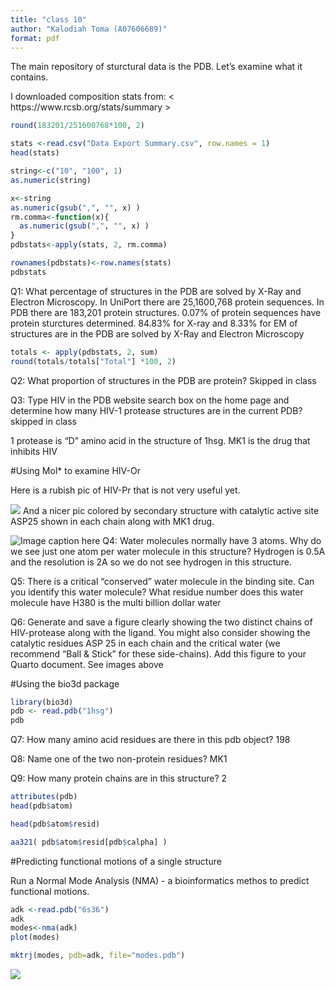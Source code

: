 ```yaml
---
title: "class 10"
author: "Kalodiah Toma (A07606689)"
format: pdf
---
```


The main repository of sturctural data is the PDB. Let's examine what it contains. 

I downloaded composition stats from:  < https://www.rcsb.org/stats/summary >

```r
round(183201/251600768*100, 2)
```
```r
stats <-read.csv("Data Export Summary.csv", row.names = 1)
head(stats)
```
```r
string<-c("10", "100", 1)
as.numeric(string) 
```
```r
x<-string
as.numeric(gsub(",", "", x) )
rm.comma<-function(x){
  as.numeric(gsub(",", "", x) )
}
pdbstats<-apply(stats, 2, rm.comma)
```
```r
rownames(pdbstats)<-row.names(stats)
pdbstats
```

Q1: What percentage of structures in the PDB are solved by X-Ray and Electron Microscopy.
In UniPort there are 25,1600,768 protein sequences. 
In PDB there are 183,201 protein structures. 
0.07% of protein sequences have protein sturctures determined. 
84.83% for X-ray and 8.33% for EM of structures are in the PDB are solved by X-Ray and Electron Microscopy
```r
totals <- apply(pdbstats, 2, sum)
round(totals/totals["Total"] *100, 2)
```

Q2: What proportion of structures in the PDB are protein?
Skipped in class

Q3: Type HIV in the PDB website search box on the home page and determine how many HIV-1 protease structures are in the current PDB?
skipped in class


1 protease is "D" amino acid in the structure of 1hsg. 
MK1 is the drug that inhibits HIV

#Using Mol* to examine HIV-Or

Here is a rubish pic of HIV-Pr that is not very useful yet. 

![](1HSG.png)
And a nicer pic colored by secondary structure with catalytic active site ASP25 shown in each chain along with MK1 drug. 

![Image caption here](1HSG1.png)
Q4: Water molecules normally have 3 atoms. Why do we see just one atom per water molecule in this structure?
Hydrogen is 0.5A and the resolution is 2A so we do not see hydrogen in this structure. 

Q5: There is a critical “conserved” water molecule in the binding site. Can you identify this water molecule? What residue number does this water molecule have
H380 is the multi billion dollar water

Q6: Generate and save a figure clearly showing the two distinct chains of HIV-protease along with the ligand. You might also consider showing the catalytic residues ASP 25 in each chain and the critical water (we recommend “Ball & Stick” for these side-chains). Add this figure to your Quarto document.
See images above

#Using the bio3d package

```r
library(bio3d)
pdb <- read.pdb("1hsg")
pdb
```
Q7: How many amino acid residues are there in this pdb object? 
198

Q8: Name one of the two non-protein residues? 
MK1

Q9: How many protein chains are in this structure? 
2

```r
attributes(pdb)
head(pdb$atom)
```
```r
head(pdb$atom$resid)
```

```r
aa321( pdb$atom$resid[pdb$calpha] )
```
#Predicting functional motions of a single structure 

Run a Normal Mode Analysis (NMA) - a bioinformatics methos to predict functional motions.
```r
adk <-read.pdb("6s36")
adk
modes<-nma(adk)
plot(modes)
```
```r
mktrj(modes, pdb=adk, file="modes.pdb")
```
![](modes.pdb.png)

